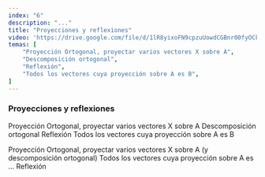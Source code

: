 ```yaml
---
index: "6"
description: "..."
title: "Proyecciones y reflexiones"
video: 'https://drive.google.com/file/d/1lR8yixoFN9cpzuUowdCGBnr00fyOCkv2/preview'
temas: [
    "Proyección Ortogonal, proyectar varios vectores X sobre A",
    "Descomposición ortogonal",
    "Reflexión",
    "Todos los vectores cuya proyección sobre A es B",
]
---
```


### Proyecciones y reflexiones
Proyección Ortogonal, proyectar varios vectores X sobre A
Descomposición ortogonal
Reflexión
Todos los vectores cuya proyección sobre A es B

Proyección Ortogonal, proyectar varios vectores X sobre A (y descomposición ortogonal)
Todos los vectores cuya proyección sobre A es …
Reflexión
